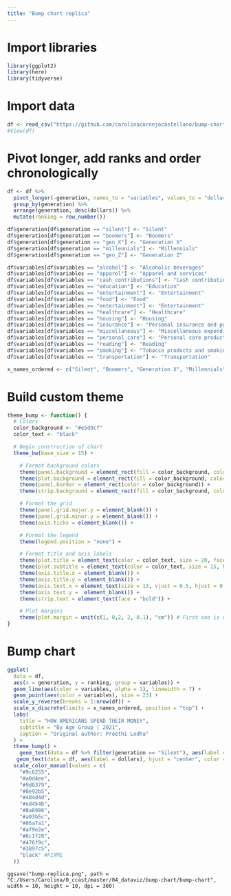 ```yaml
---
title: "Bump chart replica"
---
```


# Import libraries
```r
library(ggplot2)
library(here)
library(tidyverse)
```

# Import data
```r

df <- read_csv("https://github.com/carolinacornejocastellano/bump-chart/raw/main/data.csv")
#View(df)
```

# Pivot longer, add ranks and order chronologically
```r
df <- df %>%
  pivot_longer(-generation, names_to = "variables", values_to = "dollars") %>%
  group_by(generation) %>%
  arrange(generation, desc(dollars)) %>%
  mutate(ranking = row_number())

df$generation[df$generation == "silent"] <- "Silent"
df$generation[df$generation == "boomers"] <- "Boomers"
df$generation[df$generation == "gen_X"] <- "Generation X"
df$generation[df$generation == "millennials"] <- "Millennials"
df$generation[df$generation == "gen_Z"] <- "Generation Z"

df$variables[df$variables == "alcohol"] <- "Alcoholic beverages"
df$variables[df$variables == "apparel"] <- "Apparel and services"
df$variables[df$variables == "cash_contributions"] <- "Cash contributions"
df$variables[df$variables == "education"] <- "Education"
df$variables[df$variables == "entertainment"] <- "Entertainment"
df$variables[df$variables == "food"] <- "Food"
df$variables[df$variables == "entertainment"] <- "Entertainment"
df$variables[df$variables == "healthcare"] <- "Healthcare"
df$variables[df$variables == "housing"] <- "Housing"
df$variables[df$variables == "insurance"] <- "Personal insurance and pensions"
df$variables[df$variables == "miscellaneous"] <- "Miscellaneous expenditures"
df$variables[df$variables == "personal_care"] <- "Personal care products and services"
df$variables[df$variables == "reading"] <- "Reading"
df$variables[df$variables == "smoking"] <- "Tobacco products and smoking supplies"
df$variables[df$variables == "transportation"] <- "Transportation"

x_names_ordered <- c("Silent", "Boomers", "Generation X", "Millennials", "Generation Z")
```


# Build custom theme

```r
theme_bump <- function() {
  # Colors
  color_background <- "#e5d9cf"
  color_text <- "black"

  # Begin construction of chart
  theme_bw(base_size = 15) +

    # Format background colors
    theme(panel.background = element_rect(fill = color_background, color = color_background)) +
    theme(plot.background = element_rect(fill = color_background, color = color_background)) +
    theme(panel.border = element_rect(color = color_background)) +
    theme(strip.background = element_rect(fill = color_background, color = color_background)) +

    # Format the grid
    theme(panel.grid.major.y = element_blank()) +
    theme(panel.grid.minor.y = element_blank()) +
    theme(axis.ticks = element_blank()) +

    # Format the legend
    theme(legend.position = "none") +

    # Format title and axis labels
    theme(plot.title = element_text(color = color_text, size = 20, face = "bold", hjust = 0.5, )) +
    theme(plot.subtitle = element_text(color = color_text, size = 15, hjust = 0.5, )) +
    theme(axis.title.x = element_blank()) +
    theme(axis.title.y = element_blank()) +
    theme(axis.text.x = element_text(size = 13, vjust = 0.5, hjust = 0.5, color = color_text, face = "bold")) +
    theme(axis.text.y =  element_blank()) +
    theme(strip.text = element_text(face = "bold")) +

    # Plot margins
    theme(plot.margin = unit(c(1, 0,2, 2, 0.1), "cm")) # First one is upper margin, second one is right margin, third is left margin
}
```

# Bump chart

```r
ggplot(
  data = df,
  aes(x = generation, y = ranking, group = variables)) +
  geom_line(aes(color = variables, alpha = 1), linewidth = 7) +
  geom_point(aes(color = variables), size = 23) +
  scale_y_reverse(breaks = 1:nrow(df)) +
  scale_x_discrete(limits = x_names_ordered, position = "top") +
  labs(
    title = "HOW AMERICANS SPEND THEIR MONEY",
    subtitle = "By Age Group | 2021",
    caption = "Original author: Preethi Lodha"
  ) +
  theme_bump() +
    geom_text(data = df %>% filter(generation == "Silent"), aes(label = variables, x = 0.9), hjust = "right", fontface = "bold", color = "black", size = 5) +
   geom_text(data = df, aes(label = dollars), hjust = "center", color = "white", size = 4.8) + # FIXME
  scale_color_manual(values = c(
    "#9c6255",
    "#a0d4ee",
    "#9d8379",
    "#8e92b5",
    "#484d4d",
    "#ed454b",
    "#8a8986",
    "#a03b5c",
    "#86a7a1",
    "#af9e2e",
    "#6c1f28",
    "#476f9c",
    "#3897c5",
    "black" #FIXME
  ))
```

```{#r}
ggsave("bump-replica.png", path = "C:/Users/Carolina/0_ccast/master/04_dataviz/bump-chart/bump-chart", width = 10, height = 10, dpi = 300)
```
